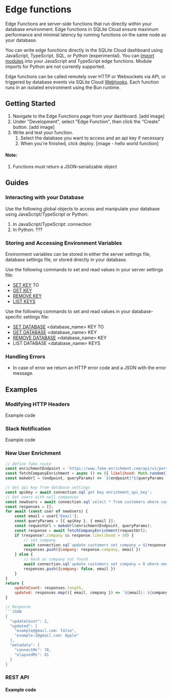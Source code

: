 # Edge functions
Edge Functions are server-side functions that run directly within your database environment. Edge functions in SQLite Cloud ensure maximum performance and minimal latency by running functions on the same node as your database.

You can write edge functions directly in the SQLite Cloud dashboard using JavaScript, TypeScript, SQL, or Python (experimental). You can [import modules](https://bun.sh/docs/runtime/autoimport) into your JavaScript and TypeScript edge functions. Module imports for Python are not currently supported.

Edge functions can be called remotely over HTTP or Websockets via API, or triggered by database events via SQLite Cloud [Webhooks](https://docs.sqlitecloud.io/docs/introduction/webhooks). Each function runs in an isolated environment using the Bun runtime. 

## Getting Started
1. Navigate to the Edge Functions page from your dashboard. [add image]
1. Under "Development", select "Edge Function", then click the "Create" button. [add image]
1. Write and test your function.
    1. Select the database you want to access and an api key if necessary
    2. When you're finished, click deploy. [image - hello world function]

#### Note:
1. Functions must return a JSON-serializable object

## Guides

### Interacting with your Database
Use the following global objects to access and manipulate your database using JavaScript/TypeScript or Python:
1. In JavaScript/TypeScript: connection
2. In Python: ???

### Storing and Accessing Environment Variables
Environment variables can be stored in either the server settings file, database settings file, or stored directly in your database. 

Use the following commands to set and read values in your server settings file:
* [SET KEY](https://docs.sqlitecloud.io/docs/commands/set-key) <keyname> TO <keyvalue>
* [GET KEY](https://docs.sqlitecloud.io/docs/commands/get-key) <keyname>
* [REMOVE KEY](https://docs.sqlitecloud.io/docs/commands/remove-key) <keyname>
* [LIST KEYS](https://docs.sqlitecloud.io/docs/commands/list-keys)

Use the following commands to set and read values in your database-specific settings file:
* [SET DATABASE](https://docs.sqlitecloud.io/docs/commands/set-database) <database_name> KEY <keyname> TO <keyvalue> 
* [GET DATABASE](https://docs.sqlitecloud.io/docs/commands/get-database-key) <database_name> KEY <keyname> 
* [REMOVE DATABASE](https://docs.sqlitecloud.io/docs/commands/remove-database-key) <database_name> KEY <keyname>
* LIST DATABASE <database_name> KEYS

### Handling Errors
* In case of error we return an HTTP error code and a JSON with the error message.

## Examples

### Modifying HTTP Headers
Example code

### Slack Notification
Example code

### New User Enrichment
```JavaScript
// define fake route
const enrichmentEndpoint = 'https://www.fake-enrichment.com/api/v1/person/enrich';
const fetchCompanyEnrichment = async () => ({ likelihood: Math.random() * 100, company: "Apple" })
const makeUrl = (endpoint, queryParams) => `${endpoint}?${queryParams ? Object.entries(queryParams).map(([key, val]) => key + '=' + val).join('&') : ''}`

// Get api key from database settings
const apiKey = await connection.sql`get key enrichment_api_key`;
// Get users with null companies
const newUsers = await connection.sql`select * from customers where company is null`;
const responses = [];
for await (const user of newUsers) {
    const email = user['Email'];
    const queryParams = [{ apiKey }, { email }];
    const requestUrl = makeUrl(enrichmentEndpoint, queryParams);
    const response = await fetchCompanyEnrichment(requestUrl);
    if (response?.company && response.likelihood > 50) {
        // set company
        await connection.sql`update customers set company = ${response.company} where email = ${email}`
        responses.push({company: response.company, email })
    } else {
        // mark as company not found
        await connection.sql`update customers set company = 0 where email = ${email} and company is null`
        responses.push({company: false, email })
    }
}
return {
    updateCount: responses.length,
    updated: responses.map(({ email, company }) => `${email}: ${company}`)
}

// Response
```JSON
{
  "updateCount": 2,
  "updated": [
    "example@gmail.com: false",
    "example-2@gmail.com: Apple"
  ],
  "metadata": {
    "connectMs": 78,
    "elapsedMs": 81
  }
}
```


###  REST API 
#### Example code

